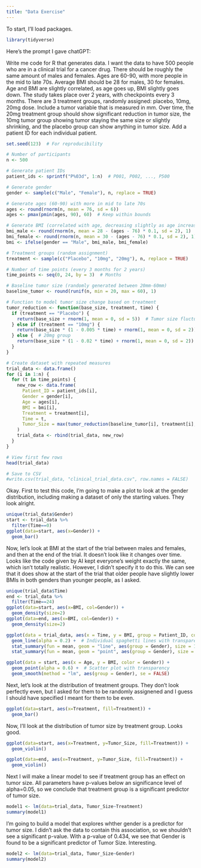 ```yaml
---
title: "Data Exercise"
---
```


To start, I'll load packages.
```r
library(tidyverse)
```

Here's the prompt I gave chatGPT:

Write me code for R that generates data. I want the data to have 500 people who are in a clinical trial for a cancer drug. There should be roughly the same amount of males and females. Ages are 60-90, with more people in the mid to late 70s. Average BMI should be 28 for males, 30 for females. Age and BMI are slightly correlated, as age goes up, BMI slightly goes down. The study takes place over 2 years, with checkpoints every 3 months. There are 3 treatment groups, randomly assigned: placebo, 10mg, 20mg dose. Include a tumor variable that is measured in mm. Over time, the 20mg treatment group should show significant reduction in tumor size, the 10mg tumor group showing tumor staying the same size or slightly shrinking, and the placebo group can show anything in tumor size. Add a patient ID for each individual patient.

```r
set.seed(123)  # For reproducibility

# Number of participants
n <- 500  

# Generate patient IDs
patient_ids <- sprintf("P%03d", 1:n)  # P001, P002, ..., P500

# Generate gender
gender <- sample(c("Male", "Female"), n, replace = TRUE)

# Generate ages (60-90) with more in mid to late 70s
ages <- round(rnorm(n, mean = 76, sd = 6))
ages <- pmax(pmin(ages, 90), 60)  # Keep within bounds

# Generate BMI (correlated with age, decreasing slightly as age increases)
bmi_male <- round(rnorm(n, mean = 28 - (ages - 76) * 0.1, sd = 2), 1)
bmi_female <- round(rnorm(n, mean = 30 - (ages - 76) * 0.1, sd = 2), 1)
bmi <- ifelse(gender == "Male", bmi_male, bmi_female)

# Treatment groups (random assignment)
treatment <- sample(c("Placebo", "10mg", "20mg"), n, replace = TRUE)

# Number of time points (every 3 months for 2 years)
time_points <- seq(0, 24, by = 3)  # Months

# Baseline tumor size (randomly generated between 20mm-60mm)
baseline_tumor <- round(runif(n, min = 20, max = 60), 1)

# Function to model tumor size change based on treatment
tumor_reduction <- function(base_size, treatment, time) {
  if (treatment == "Placebo") {
    return(base_size + rnorm(1, mean = 0, sd = 5))  # Tumor size fluctuates
  } else if (treatment == "10mg") {
    return(base_size * (1 - 0.005 * time) + rnorm(1, mean = 0, sd = 2))  # Small reduction
  } else {  # 20mg group
    return(base_size * (1 - 0.02 * time) + rnorm(1, mean = 0, sd = 2))  # Significant reduction
  }
}

# Create dataset with repeated measures
trial_data <- data.frame()
for (i in 1:n) {
  for (t in time_points) {
    new_row <- data.frame(
      Patient_ID = patient_ids[i],
      Gender = gender[i],
      Age = ages[i],
      BMI = bmi[i],
      Treatment = treatment[i],
      Time = t,
      Tumor_Size = max(tumor_reduction(baseline_tumor[i], treatment[i], t), 0)  # Ensure no negative values
    )
    trial_data <- rbind(trial_data, new_row)
  }
}

# View first few rows
head(trial_data)

# Save to CSV
#write.csv(trial_data, "clinical_trial_data.csv", row.names = FALSE)

```

Okay. First to test this code, I'm going to make a plot to look at the gender distribution, including making a dataset of only the starting values. They look alright.
```r
unique(trial_data$Gender)
start <- trial_data %>%
  filter(Time==0)
ggplot(data=start, aes(x=Gender)) +
  geom_bar()
```

Now, let's look at BMI at the start of the trial between males and females, and then at the end of the trial. It doesn't look like it changes over time. Looks like the code given by AI kept everyone's weight exactly the same, which isn't totally realistic. However, I didn't specify it to do this. We can see that it does show at the start of the trial that older people have slightly lower BMIs in both genders than younger people, as I asked.
```r
unique(trial_data$Time)
end <- trial_data %>%
  filter(Time==24)
ggplot(data=start, aes(x=BMI, col=Gender)) +
  geom_density(size=2)
ggplot(data=end, aes(x=BMI, col=Gender)) +
  geom_density(size=2)

ggplot(data = trial_data, aes(x = Time, y = BMI, group = Patient_ID, color = Gender)) +
  geom_line(alpha = 0.2) +  # Individual spaghetti lines with transparency
  stat_summary(fun = mean, geom = "line", aes(group = Gender), size = 1.2, color = "black") +  # Mean lines
  stat_summary(fun = mean, geom = "point", aes(group = Gender), size = 3, color = "black")  # Mean points

ggplot(data = start, aes(x = Age, y = BMI, color = Gender)) +
  geom_point(alpha = 0.6) +  # Scatter plot with transparency
  geom_smooth(method = "lm", aes(group = Gender), se = FALSE)
```

Next, let's look at the distribution of treatment groups. They don't look perfectly even, but I asked for them to be randomly assignened and I guess I should have specified I meant for them to be even. 

```r
ggplot(data=start, aes(x=Treatment, fill=Treatment)) +
  geom_bar()
```

Now, I'll look at the distribution of tumor size by treatment group. Looks good.
```r
ggplot(data=start, aes(x=Treatment, y=Tumor_Size, fill=Treatment)) +
  geom_violin()

ggplot(data=end, aes(x=Treatment, y=Tumor_Size, fill=Treatment)) +
  geom_violin()
```

Next I will make a linear model to see if treatment group has an effect on tumor size. All parameters have p-values below an significance level of alpha=0.05, so we conclude that treatment group is a significant predictor of tumor size. 
```r
model1 <- lm(data=trial_data, Tumor_Size~Treatment)
summary(model1)
```

I'm going to build a model that explores whther gender is a predictor for tumor size. I didn't ask the data to contain this association, so we shouldn't see a significant p-value. With a p-value of 0.434, we see that Gender is found to be a significant predictor of Tumor Size. Interesting.
```r
model2 <- lm(data=trial_data, Tumor_Size~Gender)
summary(model2)
```

